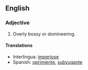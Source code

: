 ==English==
===Adjective===
#Overly bossy or domineering.

====Translations====
*Interlingua: [[imperiose]]
*Spanish: [[oprimiente]], [[subyugante]]